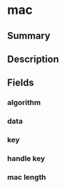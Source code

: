 
# mac

## Summary

<Tooltip components={props.components} />

## Description

<Description components={props.components} />

## Fields

### algorithm

<Field0 components={props.components} />

### data

<Field1 components={props.components} />

### key

<Field2 components={props.components} />

### handle key

<Field3 components={props.components} />

### mac length

<Field4 components={props.components} />

